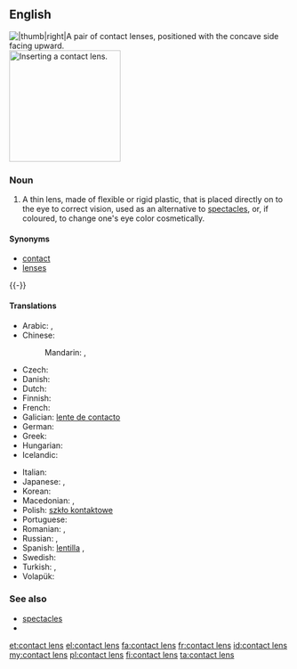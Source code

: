 ==English==
[[File:Contactlenzen Confortissimo.JPG||thumb|right|A pair of contact lenses, positioned with the concave side facing upward.]]
[[Image:Contact Lens Ayala.jpg|thumb|200px|Inserting a contact lens.]]

===Noun===
{{en-noun|head=[[contact]] [[lens]]|contact lenses}}

# A thin lens, made of flexible or rigid plastic, that is placed directly on to the eye to correct vision, used as an alternative to [[spectacles]], or, if coloured, to change one's eye color cosmetically.

====Synonyms====
* [[contact]]
* [[lens]]es

{{-}}

====Translations====
{{trans-top|thin lens placed directly on the eye}}
* Arabic: {{t-|ar|عدسة لاقصة|f}},  {{t-|ar|عدسة|f|tr=3ádasa}}
* Chinese:
*: Mandarin: {{t|cmn|隱形眼鏡|sc=Hani}}, {{t|cmn|隱形眼镜|tr=yǐnxíng yǎnjìng|sc=Hani}}
* Czech: {{t-|cs|kontaktní čočka|f}}
* Danish: {{t-|da|kontaktlinse|c}}
* Dutch: {{t+|nl|contactlens|f}}
* Finnish: {{t+|fi|piilolinssi}}
* French: {{t+|fr|lentille de contact|f}}
* Galician: [[lente de contacto]] {{f}}
* German: {{t+|de|Kontaktlinse|f}}
* Greek: {{t+|el|φακοί επαφής|tr=fakí epafís|m|p}}
* Hungarian: {{t+|hu|kontaktlencse}}
* Icelandic: {{t-|is|augnlinsa|f}}
{{trans-mid}}
* Italian: {{t-|it|lente a contatto|f}}
* Japanese: {{t-|ja|コンタクトレンズ|tr=kontakuto renzu}}, {{t-|ja|コンタクト|tr=kontakuto|sc=Jpan}}
* Korean: {{t-|ko|콘택트 렌즈|tr=kontaekteu lenjeu|sc=Kore}}
* Macedonian: {{t-|mk|контактна леќа|f|tr=kóntaktna léḱa}},  {{t-|mk|контактни леќи|p|tr=kóntaktni léḱi}}
* Polish: [[szkło kontaktowe]] {{n}}
* Portuguese: {{t+|pt|lente de contato|f}}
* Romanian: {{t-|ro|lentilă de contact|f}}, {{t-|ro|lentile de contact|f|p}}
* Russian: {{t-|ru|контактная линза|f|tr=kontáktnaja línza}}, {{t+|ru|линза|f|tr=línza|sc=Cyrl}}
* Spanish: [[lentilla]] {{f}}, {{t-|es|lente de contacto|m}}
* Swedish: {{t+|sv|kontaktlins|c}}
* Turkish: {{t+|tr|lens}},  {{t-|tr|kontakt lens}}
* Volapük: {{t-|vo|kontagalentül}}
{{trans-bottom}}

===See also===
* [[spectacles]]
* {{pedia}}

[[et:contact lens]]
[[el:contact lens]]
[[fa:contact lens]]
[[fr:contact lens]]
[[id:contact lens]]
[[my:contact lens]]
[[pl:contact lens]]
[[fi:contact lens]]
[[ta:contact lens]]